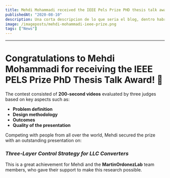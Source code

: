 ```yaml
---
title: Mehdi Mohammadi received the IEEE Pels Prize PHD thesis talk award
publishedAt: "2020-08-10"
description: Una corta descripcion de lo que seria el blog, dentro habria un articulo en mdx que se peude estilizar simplemente con un bloc de notas
image: /imageposts/mehdi-mohammadi-ieee-prize.png
tags: ["News"]
---
```

---

# Congratulations to Mehdi Mohammadi for receiving the IEEE PELS Prize PhD Thesis Talk Award! 🎉

The contest consisted of **200-second videos** evaluated by three judges based on key aspects such as:

- **Problem definition**  
- **Design methodology**  
- **Outcomes**  
- **Quality of the presentation**  

Competing with people from all over the world, Mehdi secured the prize with an outstanding presentation on:

### *Three-Layer Control Strategy for LLC Converters*

This is a great achievement for Mehdi and the **MartinOrdonezLab** team members, who gave their support to make this research possible.
